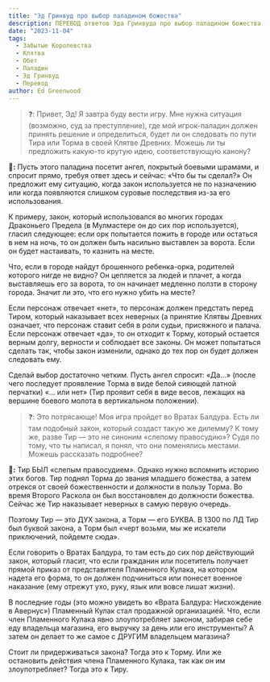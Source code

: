 ```yaml
---
title: "Эд Гринвуд про выбор паладином божества"
description: ПЕРЕВОД ответов Эда Гринвуда про выбор паладином божества в пятой редакции и в Забытых Королевствах
date: "2023-11-04"
tags:
  - Забытые Королевства
  - Клятва
  - Обет
  - Паладин
  - Эд Гринвуд
  - Перевод
author: Ed Greenwood
---
```


> ❓: Привет, Эд! Я завтра буду вести игру. Мне нужна ситуация (возможно, суд за преступление), где мой игрок-паладин должен принять решение и определиться, будет ли он следовать по пути Тира или Торма в своей Клятве Древних. Можешь ли ты предложить какую-то крутую идею, соответствующую канону?

**🧙:** Пусть этого паладина посетит ангел, покрытый боевыми шрамами, и спросит прямо, требуя ответ здесь и сейчас: «Что бы ты сделал?» Он предложит ему ситуацию, когда закон используется не по назначению или когда появляются слишком суровые последствия из-за его использования.

К примеру, закон, который использовался во многих городах Драконьего Предела (в Мулмастере он до сих пор используется), гласил следующее: если орк попытается пожить в городе или остаться в нем на ночь, то он должен быть насильно выставлен за ворота. Если он будет настаивать, то казнить на месте.

Что, если в городе найдут брошенного ребенка-орка, родителей которого нигде не видно? Он цепляется за людей и плачет, а когда выставляешь его за ворота, то он начинает медленно ползти в сторону города. Значит ли это, что его нужно убить на месте?

Если персонаж отвечает «нет», то персонаж должен предстать перед Тиром, который наказывает всех неверных (а принятие Клятвы Древних означает, что персонаж ставит себя в роли судьи, присяжного и палача. Если персонаж отвечает «да», то он отходит к Торму, который остается верным долгу, верности и соблюдает все законы. Он может попытаться сделать так, чтобы закон изменили, однако до тех пор он будет должен следовать ему.

Сделай выбор достаточно четким. Пусть ангел спросит: «Да…» (после чего последует проявление Торма в виде белой сияющей латной перчатки) «… или нет» (Тир проявит себя в виде весов, лежащих на вершине боевого молота в вертикальном положении).

> ❓: Это потрясающе! Моя игра пройдет во Вратах Балдура. Есть ли там подобный закон, который создаст такую же дилемму? К тому же, разве Тир — это не синоним «слепому правосудию»? Судя по тому, что ты написал, я понял, что они поменялись местами. Можешь рассказать подробнее?

**🧙:** Тир БЫЛ «слепым правосудием». Однако нужно вспомнить историю этих богов. Тир поднял Торма до звания младшего божества, а затем отрекся от своей божественности и должности в пользу Торма. Во время Второго Раскола он был восстановлен до должности божества. Сейчас же Тир наказывает неверных в самую первую очередь.

Поэтому Тир — это ДУХ закона, а Торм — его БУКВА. В 1300 по ЛД Тир был буквой закона, а Торм был «черт возьми, мы же искатели приключений, пойдемте сюда».

Если говорить о Вратах Балдура, то там есть до сих пор действующий закон, который гласит, что если гражданин или посетитель получает прямой приказ от представителя Пламенного Кулака, на котором надета его форма, то он должен подчиниться или понесет военное наказание (ему отрежут ухо, руку, язык или вовсе лишат жизни).

В последние годы (это можно увидеть во «Врата Балдура: Нисхождение в Авернус») Пламенный Кулак стал продажной организацией. Что, если член Пламенного Кулака явно злоупотребляет законом, забирая себе еду владельца магазина, его выручку за день или его инструменты? А затем он делает то же самое с ДРУГИМ владельцем магазина?

Стоит ли придерживаться закона? Тогда это к Торму. Или же остановить действия члена Пламенного Кулака, так как он им злоупотребляет? Тогда это к Тиру.
